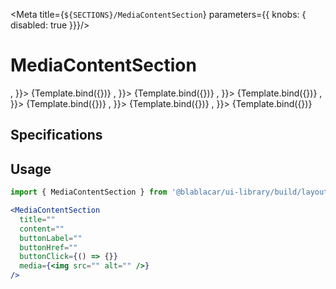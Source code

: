 

<Meta title={`${SECTIONS}/MediaContentSection`} parameters={{ knobs: { disabled: true }}}/>


# **MediaContentSection**

<Canvas>
  <Story name="Homepage - driver block" args={{
    title:"Where do you want to drive to?",
    content:"Let's make this your least expensive journey ever.",
    buttonLabel:"Offer a ride",
    buttonHref:"https://www.blablacar.fr/offer-seats",
    media: <img src="https://cdn.blablacar.com/kairos/assets/build/images/indicate-your-route-fef6b1a4c9dac38c77c092858d73add3.svg" alt=""/>,
  }}>
    {Template.bind({})}
  </Story>
</Canvas>

<Canvas>
  <Story name="Homepage - driver block FR" args={{
    title:"Et si conduire vous faisait faire des économies?",
    content:"Devenez conducteur BlaBlaCar et faites des économies sur chacun de vos trajets en partageant les frais avec vos passagers. Et ce n’est pas tout ! Recevez 40€ d’essence* en plus pour vos premiers covoiturages.",
    buttonLabel:"Publier un trajet",
    buttonHref:"https://www.blablacar.fr/offer-seats",
    media: <img src="http://localhost:9000/images/total-43c9a591c6f2fb73aa115c6861b2c0fd.svg" alt="" />,
  }}>
    {Template.bind({})}
  </Story>
</Canvas>

<Canvas>
  <Story name="Homepage - bus block FR" args={{
    title:"Vers plus de 300 villes, nos bus vous emmènent à petits prix.",
    content:"Chaque semaine, chaque mois. Pour une réunion importante ou juste parce que vous avez envie de voir un nouvel endroit. Avec une grande famille. Ou un gros bagage. Vers la mer comme vers les pistes de ski. Peu importe votre voyage, il sera toujours simple et abordable avec BlaBlaBus.",
    buttonLabel:"Découvrez notre offre de bus",
    buttonHref:"https://www.blablacar.fr/bus",
    media: <img src="https://cdn.blablacar.com/kairos/assets/build/images/blablabus2_large-611071cd4e9502579e94f6bc24391eda.jpg" alt="" />,
  }}>
    {Template.bind({})}
  </Story>
</Canvas>

<Canvas>
  <Story name="Homepage - bus block RU" args={{
    title:"Дешевые автобусные билеты от официальных перевозчиков, более 50 тысяч маршрутов",
    content:"Для встречи с близкими, по работе или просто потому, что вы хотите посетить новый город. С большой семей, с большим багажом. В Санкт-Петербург, Екатеринбург или любой другой город. Неважно, какое направление вы выберете, вы всегда можете удобно и безопасно приобрести автобусные билеты на BlaBlaCar",
    buttonLabel:"Узнать больше об автобусных поездках с BlaBlaCar",
    buttonHref:"https://www.blablacar.fr/bus",
    media: <img src="https://cdn.blablacar.com/kairos/assets/build/images/home_bus_transition_section-bf80eb1eee9e39e0235055b8b1f86da8.jpg" alt="" />,
  }}>
    {Template.bind({})}
  </Story>
</Canvas>

<Canvas>
  <Story name="Bus page - FR" args={{
    title:"Les bus BlaBlaCar vous emmènent à petits prix.",
    content:"Des trajets en bus sont disponibles sur BlaBlaCar ! Petits prix, durée du voyage, confort ou choix d'horaires : quel que soit votre critère, votre trajet idéal est sur BlaBlaCar.",
    buttonLabel:"Réserver votre prochain voyage",
    buttonHref:"https://www.blablacar.fr/search-car-sharing",
    media: <img src="https://cdn.blablacar.com/kairos/assets/build/images/blablacar_bus_large-3b06a729623959dd65e5722ca57ebcd5.png" alt="" />,
  }}>
    {Template.bind({})}
  </Story>
</Canvas>

<Canvas>
  <Story name="Bus page - BR" args={{
    title:"Carona ou ônibus? Sua viagem, suas regras",
    content:"A BlaBlaCar agora oferece passagens de ônibus na plataforma. Economia, tempo, conforto ou opções de horários: seja qual for o seu critério, sua viagem ideal está na BlaBlaCar.",
    buttonLabel:"Procurar viagem",
    buttonHref:"https://www.blablacar.fr/search-car-sharing",
    media: <img src="https://cdn.blablacar.com/kairos/assets/build/images/blablabus4_large-68a2c9f954b581eda0f627e53477b672.jpg" alt="" />,
  }}>
    {Template.bind({})}
  </Story>
</Canvas>

## Specifications

## Usage

```jsx
import { MediaContentSection } from '@blablacar/ui-library/build/layout/section/mediaContentSection'

<MediaContentSection
  title=""
  content=""
  buttonLabel=""
  buttonHref=""
  buttonClick={() => {}}
  media={<img src="" alt="" />}
/>
```

<ArgsTable of={MediaContentSection} />
